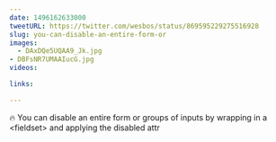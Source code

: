 ```yaml
---
date: 1496162633000
tweetURL: https://twitter.com/wesbos/status/869595229275516928
slug: you-can-disable-an-entire-form-or
images:
  - DAxDQe5UQAA9_Jk.jpg
- DBFsNR7UMAAIucG.jpg
videos:

links:

---
```

🔥 You can disable an entire form or groups of inputs by wrapping in a &lt;fieldset&gt; and applying the disabled attr
